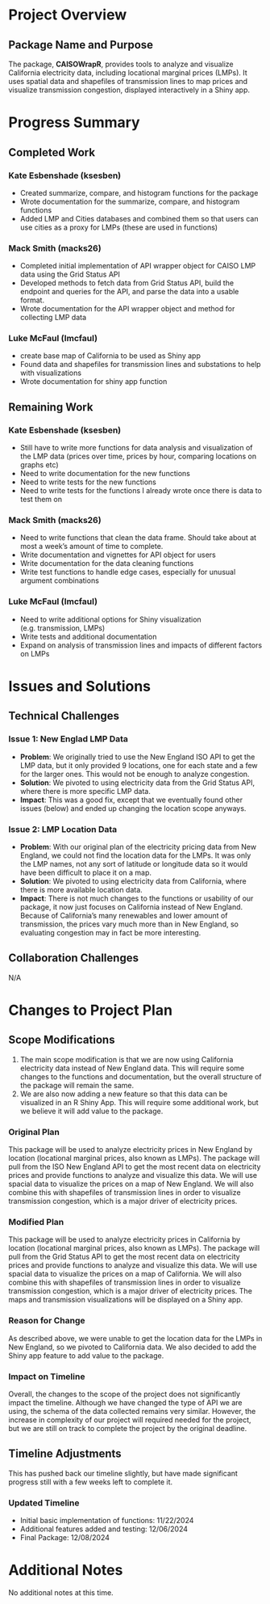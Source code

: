# Project Overview

## Package Name and Purpose

The package, **CAISOWrapR**, provides tools to analyze and visualize California electricity data, including locational marginal prices (LMPs). It uses spatial data and shapefiles of transmission lines to map prices and visualize transmission congestion, displayed interactively in a Shiny app.

# Progress Summary

## Completed Work

### Kate Esbenshade (ksesben)

-   Created summarize, compare, and histogram functions for the package
-   Wrote documentation for the summarize, compare, and histogram functions
-   Added LMP and Cities databases and combined them so that users can use 
cities as a proxy for LMPs (these are used in functions)

### Mack Smith (macks26)

-   Completed initial implementation of API wrapper object for CAISO LMP data 
using the Grid Status API
-   Developed methods to fetch data from Grid Status API, build the endpoint and 
queries for the API, and parse the data into a usable format.
-   Wrote documentation for the API wrapper object and method for collecting LMP 
data

### Luke McFaul (lmcfaul)

-   create base map of California to be used as Shiny app
-   Found data and shapefiles for transmission lines and substations to help with visualizations
-   Wrote documentation for shiny app function


## Remaining Work

### Kate Esbenshade (ksesben)

-  Still have to write more functions for data analysis and visualization of the 
LMP data (prices over time, prices by hour, comparing locations on graphs etc)
-  Need to write documentation for the new functions
-  Need to write tests for the new functions
-  Need to write tests for the functions I already wrote once there is data to 
test them on

### Mack Smith (macks26)

-   Need to write functions that clean the data frame. Should take about at 
most a week's amount of time to complete.
-   Write documentation and vignettes for API object for users
-   Write documentation for the data cleaning functions
-   Write test functions to handle edge cases, especially for unusual 
argument combinations

### Luke McFaul (lmcfaul)

-   Need to write additional options for Shiny visualization (e.g. transmission, LMPs)
-   Write tests and additional documentation
-   Expand on analysis of transmission lines and impacts of different factors on LMPs

# Issues and Solutions

## Technical Challenges

### Issue 1: New Englad LMP Data

-   **Problem**: We originally tried to use the New England ISO API to get the 
LMP data, but it only provided 9 locations, 
one for each state and a few for the larger ones. This would not be enough to 
analyze congestion. 
-   **Solution**: We pivoted to using electricity data from the Grid Status API, 
where there is more specific LMP data.
-   **Impact**: This was a good fix, except that we eventually found other 
issues (below) and ended up changing the location scope anyways.

### Issue 2: LMP Location Data

-   **Problem**: With our original plan of the electricity pricing data from 
New England, we could not find the location data for the LMPs. It was only the 
LMP names, not any sort of latitude or longitude data so it would have been 
difficult to place it on a map. 
-   **Solution**: We pivoted to using electricity data from California, where 
there is more available location data.
-   **Impact**: There is not much changes to the functions or usability of our 
package, it now just focuses on California instead of New England. Because of 
California's many renewables and lower amount of transmission, the prices vary 
much more than in New England, so evaluating congestion may in fact be more 
interesting.

## Collaboration Challenges

N/A

# Changes to Project Plan

## Scope Modifications

1. The main scope modification is that we are now using California electricity 
data instead of New England data. This will require some changes to the 
functions and documentation, but the overall structure of the package will 
remain the same.
2. We are also now adding a new feature so that this data can be visualized 
in an R Shiny App. This will require some additional work, but we believe it 
will add value to the package.

### Original Plan

This package will be used to analyze electricity prices in New England by 
location (locational marginal prices, also known as LMPs). The package will pull 
from the ISO New England API to get the most recent data on electricity prices 
and provide functions to analyze and visualize this data. We will use spacial 
data to visualize the prices on a map of New England. We will also combine this 
with shapefiles of transmission lines in order to visualize transmission 
congestion, which is a major driver of electricity prices.

### Modified Plan

This package will be used to analyze electricity prices in California by 
location (locational marginal prices, also known as LMPs). The package will pull 
from the Grid Status API to get the most recent data on electricity prices 
and provide functions to analyze and visualize this data. We will use spacial 
data to visualize the prices on a map of California. We will also combine this 
with shapefiles of transmission lines in order to visualize transmission 
congestion, which is a major driver of electricity prices. The maps and 
transmission visualizations will be displayed on a Shiny app. 

### Reason for Change

As described above, we were unable to get the location data for the LMPs in 
New England, so we pivoted to California data. We also decided to add the Shiny 
app feature to add value to the package.

### Impact on Timeline

Overall, the changes to the scope of the project does not significantly impact 
the timeline. Although we have changed the type of API we are using, the schema 
of the data collected remains very similar. However, the increase in complexity 
of our project will required needed for the project, but we are still on track 
to complete the project by the original deadline.

## Timeline Adjustments

This has pushed back our timeline slightly, but have made significant progress 
still with a few weeks left to complete it.

### Updated Timeline

-   Initial basic implementation of functions: 11/22/2024
-   Additional features added and testing: 12/06/2024
-   Final Package: 12/08/2024

# Additional Notes

No additional notes at this time.
